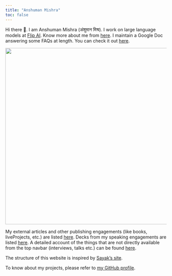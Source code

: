```yaml
---
title: "Anshuman Mishra"
toc: false
---
```


Hi there 👋. I am Anshuman Mishra (अंशुमान मिश्र). I work on large language models at [Flip AI](https://flip.ai). Know more about me
from [here](https://shivance.github.io/about). I maintain a Google Doc answering some FAQs at length. You can check it out [here](https://bit.ly/494KDwM). 


<center>
<img src="assets/tashk.jpeg" width=550/>
</center>

My external articles and other publishing engagements (like books, liveProjects, etc.) are listed [here](pages/authoring.qmd). Decks
from my speaking engagements are listed [here](pages/talksseminarsworkshops.qmd). A detailed account of the things that are not
directly available from the top navbar (interviews, talks etc.) can be found [here](pages/resources.qmd).

The structure of this website is inspired by [Sayak's site](https://sayak.dev).

To know about my projects, please refer to [my GitHub profile](https://github.com/shivance). 